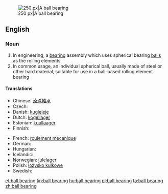 {{wikipedia|Ball bearing}}
[[Image:Four-point-contact-bearing din628 type-qj 180-ex.png|thumb|right|250 px|A ball bearing]]
==English==

===Noun===
{{en-noun}}

# In engineering, a [[bearing]] assembly which uses spherical bearing [[ball]]s as the rolling elements
# In common usage, an individual spherical ball, usually made of steel or other hard material, suitable for use in a ball-based rolling element bearing

====Translations====
{{trans-top|bearing assembly with spherical balls}}
* Chinese: [[滾珠軸承]]
* Czech: {{t-|cs|kuličkové ložisko|n}}
* Danish: [[kugleleje]]
* Dutch: [[kogellager]]
* Estonian: [[kuullaager]]
* Finnish: {{t+|fi|kuulalaakeri}}
{{trans-mid}}
* French: [[roulement mécanique]]
* German: {{t+|de|Kugellager|n}}
* Hungarian: {{t|hu|golyóscsapágy}}
* Icelandic: {{t-|is|kúlulega|f}}
* Norwegian: [[julelager]]
* Polish: [[łożysko kulkowe]]
* Swedish: {{t-|sv|kullager}}
{{trans-bottom}}

[[et:ball bearing]]
[[kn:ball bearing]]
[[hu:ball bearing]]
[[pl:ball bearing]]
[[ta:ball bearing]]
[[zh:ball bearing]]